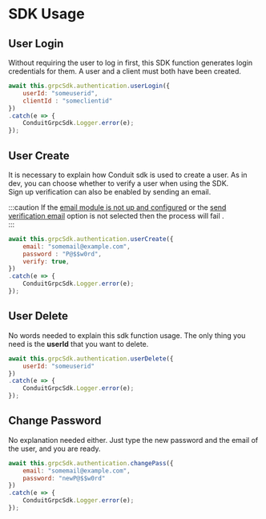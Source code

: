 # SDK Usage


## User Login
Without requiring the user to log in first, this SDK function generates login credentials for them.
A user and a client must both have been created.

```jsx title="User login"
await this.grpcSdk.authentication.userLogin({
    userId: "someuserid",
    clientId : "someclientid"
})
.catch(e => {
    ConduitGrpcSdk.Logger.error(e);
});
```

## User Create
It is necessary to explain how Conduit sdk is used to create a user.
As in dev, you can choose whether to verify a user when using the SDK.<br />
Sign up verification can also be enabled by sending an email.

:::caution
If the [email module is not up and configured](../email/config) or the [send verification email](./config#local-authentication) option is not selected then the process will fail .<br />
:::

```jsx title="User login"
await this.grpcSdk.authentication.userCreate({
    email: "somemail@example.com",
    password : "P@$$w0rd",
    verify: true,
})
.catch(e => {
    ConduitGrpcSdk.Logger.error(e);
});
```


## User Delete

No words needed to explain this sdk function usage. The only thing you need is the **userId** that you want to delete.

```jsx title="User delete"
await this.grpcSdk.authentication.userDelete({
    userId: "someuserid"
})
.catch(e => {
    ConduitGrpcSdk.Logger.error(e);
});

```

## Change Password

No explanation needed either. Just type the new password and the email of the user, and you are ready.

```jsx title="Change user's password "
await this.grpcSdk.authentication.changePass({
    email: "somemail@example.com",
    password: "newP@$$w0rd"
})
.catch(e => {
    ConduitGrpcSdk.Logger.error(e);
});

```